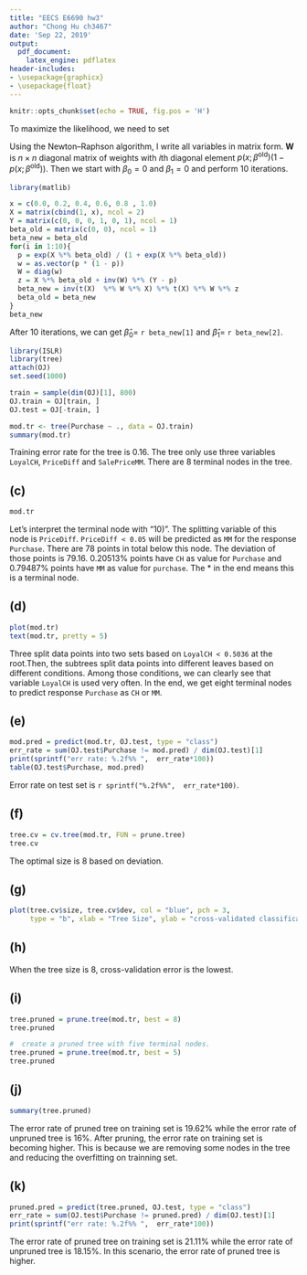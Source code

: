 ```yaml
--- 
title: "EECS E6690 hw3"
author: "Chong Hu ch3467"
date: 'Sep 22, 2019'
output: 
  pdf_document:
    latex_engine: pdflatex
header-includes: 
- \usepackage{graphicx}
- \usepackage{float}
---
```


```r
knitr::opts_chunk$set(echo = TRUE, fig.pos = 'H')
```

\section*{P1}
\begin{enumerate}
    \item[(a)] \begin{align*}
        \mathbb{P}[Y= \text{true}] &= \frac{\exp{(\hat{\beta}_0 + \hat{\beta}_1 X_1 + \hat{\beta}_2 X_2 )}}{1+ \exp{(\hat{\beta}_0 + \hat{\beta}_1 X_1 + \hat{\beta}_2 X_2 )}} \\
        &= \frac{\exp{(-6 + 0.05 * 40 + 1 * 3.5)}}{1 + \exp{(-6 + 0.05 * 40 + 1 * 3.5)}} \\
        & = 0.3775407
    \end{align*}
    Hence, $\mathbb{P}[Y= \text{true}] = 0.3775407$.
    \item[(b)]
    \begin{align*}
        \mathbb{P}[Y= \text{true}] = \frac{\exp{(\hat{\beta}_0 + \hat{\beta}_1 X_1 + \hat{\beta}_2 X_2 )}}{1+ \exp{(\hat{\beta}_0 + \hat{\beta}_1 X_1 + \hat{\beta}_2 X_2 )}}  &= 0.5\\
        \exp{(\hat{\beta}_0 + \hat{\beta}_1 X_1 + \hat{\beta}_2 X_2 )} &= 1\\
        -6 + 0.05 * x_1 + 1* 3.5 &= 0\\
        x_1 &= 50
    \end{align*}
     The student in part (a) need to study 50 hours to have a 50\% chance of getting an A in the class.
\end{enumerate}

\section*{P2}
\begin{align*}
    f_{\text{Yes}}(x) &= \frac{1}{\sqrt{2\pi \hat{\sigma} ^2}} \exp{- \frac{ (x - \mu_{\text{Yes}})^2}{2\hat{\sigma} ^2 }}\\
    f_{\text{No}}(x) &= \frac{1}{\sqrt{2\pi \hat{\sigma} ^2}} \exp{- \frac{ (x - \mu_{\text{No}})^2}{2\hat{\sigma} ^2 }}\\
    \mathbb{P}[Y = \text{Yes} \mid X = 4 ] &= \frac{\pi_{\text{Yes}} f_{\text{Yes}}(x)}{\pi_{\text{Yes}} f_{\text{Yes}}(x) + \pi_{\text{No}} f_{\text{No}}(x)}\\
    &= \frac{0.8 * 0.04032845}{0.8* 0.04032845 + 0.2 * 0.05324133 }\\
    &= 0.7518524
\end{align*}

\section*{P3}
\begin{align*}
    \text{likelihood} &= \prod_{i = 1} ^ n \bigg( \frac{\exp{(\beta_0 + \beta_1 x_i)}}{1+ \exp{(\beta_0 + \beta_1 x_i)}} \bigg)^{y_i} \bigg( \frac{1}{1+ \exp{(\beta_0 + \beta_1 x_i)}} \bigg)^{1- y_i}  \\
    l(\beta_0, \beta_1) &= \sum_{i = 1}^{n} y_i (\beta_0 + \beta_1 x_i) - \ln{\big( 1+ \exp{(\beta_0 + \beta_1 x_i)} \big)}
\end{align*}
To maximize the likelihood, we need to set
\begin{align*}
    \frac{\partial  l(\beta_0, \beta_1)}{\partial \beta_0 } &= \sum_{i=1}^{n} \bigg( y_i - \frac{\exp{(\hat{ \beta}_0 + \hat{\beta}_1 x_i)}}{1+ \exp{( \hat{\beta}_0 + \hat{\beta}_1 x_i)}}\bigg) = 0 \\
    \frac{\partial  l(\beta_0, \beta_1)}{\partial \beta_0 } &= \sum_{i=1}^{n} x_i \bigg( y_i - \frac{\exp{(\hat{ \beta}_0 + \hat{\beta}_1 x_i)}}{1+ \exp{( \hat{\beta}_0 + \hat{\beta}_1 x_i)}}\bigg) = 0
\end{align*}

Using the Newton–Raphson algorithm, I write all variables in matrix form. $\mathbf{W}$ is $n \times n$ diagonal matrix of weights with $i$th diagonal element $p(x;\beta^{\text{old}}) (1 - p(x; \beta^{\text{old}}))$.
\begin{align*}
    \mathbf{z} & = \mathbf{X} \beta^{\text{old}} + \mathbf{W} ^{-1} (\mathbf{y} - \mathbf{p})\\
    \beta^{\text{new}} &= (\mathbf{X}^T \mathbf{WX})^ {-1} \mathbf{X}^T \mathbf{W} \mathbf{z} 
\end{align*}
Then we start with $\beta_0 = 0$ and $\beta_1 = 0$ and perform 10 iterations.
```r
library(matlib)
```
```r
x = c(0.0, 0.2, 0.4, 0.6, 0.8 , 1.0)
X = matrix(cbind(1, x), ncol = 2) 
Y = matrix(c(0, 0, 0, 1, 0, 1), ncol = 1)
beta_old = matrix(c(0, 0), ncol = 1)
beta_new = beta_old
for(i in 1:10){
  p = exp(X %*% beta_old) / (1 + exp(X %*% beta_old))
  w = as.vector(p * (1 - p))
  W = diag(w)
  z = X %*% beta_old + inv(W) %*% (Y - p)
  beta_new = inv(t(X)  %*% W %*% X) %*% t(X) %*% W %*% z
  beta_old = beta_new
}
beta_new
```
After 10 iterations, we can get $\hat{\beta}_0 =$ `r beta_new[1]` and $\hat{\beta}_1 =$ `r beta_new[2]`.

\section*{P4}
\section*{P5}
\section*{P6}


\section*{P7}
```r
library(ISLR)
library(tree)
attach(OJ)
set.seed(1000)
```

\subsection*{(a)}
```r
train = sample(dim(OJ)[1], 800)
OJ.train = OJ[train, ]
OJ.test = OJ[-train, ]
```

\subsection*{(b)}
```r
mod.tr <- tree(Purchase ~ ., data = OJ.train)
summary(mod.tr)
```
Training error rate for the tree is 0.16. The tree only use three variables `LoyalCH`, `PriceDiff` and `SalePriceMM`. There are 8 terminal nodes in the tree.

## (c)
```r
mod.tr
```

Let's interpret the terminal node with "10)". The splitting variable of this node is `PriceDiff`. `PriceDiff < 0.05` will be predicted as `MM` for the response `Purchase`. There are 78 points in total below this node. The deviation of those points is 79.16.  0.20513% points  have `CH` as value for `Purchase` and 0.79487% points have `MM` as value for `purchase`. The * in the end means this is a terminal node.

## (d)

```r
plot(mod.tr)
text(mod.tr, pretty = 5)
```
Three split data points into two sets based on `LoyalCH < 0.5036` at the root.Then, the subtrees split data points into different leaves based on different conditions. Among those conditions, we can clearly see that variable `LoyalCH` is used very often. In the end, we get eight terminal nodes to predict response `Purchase` as `CH` or `MM`.

## (e)

```r
mod.pred = predict(mod.tr, OJ.test, type = "class")
err_rate = sum(OJ.test$Purchase != mod.pred) / dim(OJ.test)[1]
print(sprintf("err rate: %.2f%% ",  err_rate*100))
table(OJ.test$Purchase, mod.pred)
```
Error rate on test set is `r sprintf("%.2f%%",  err_rate*100)`.

## (f)
```r
tree.cv = cv.tree(mod.tr, FUN = prune.tree)
tree.cv
```
The optimal size is 8 based on deviation.

## (g)
```r
plot(tree.cv$size, tree.cv$dev, col = "blue", pch = 3, 
     type = "b", xlab = "Tree Size", ylab = "cross-validated classification error")
```

## (h)
When the tree size is 8, cross-validation error is the lowest.

## (i)
```r
tree.pruned = prune.tree(mod.tr, best = 8)
tree.pruned
```
```r
#  create a pruned tree with five terminal nodes.
tree.pruned = prune.tree(mod.tr, best = 5)
tree.pruned
```

## (j)
```r
summary(tree.pruned)
```
The error rate of pruned tree on training set is 19.62% while the error rate of unpruned tree is 16%. After pruning, the error rate on training set is becoming higher. This is because we are removing some nodes in the tree and  reducing the overfitting on trainning set.

## (k)

```r
pruned.pred = predict(tree.pruned, OJ.test, type = "class")
err_rate = sum(OJ.test$Purchase != pruned.pred) / dim(OJ.test)[1]
print(sprintf("err rate: %.2f%% ",  err_rate*100))
```
The error rate of pruned tree on training set is 21.11% while the error rate of unpruned tree is 18.15%. In this scenario, the error rate of pruned tree is higher.

